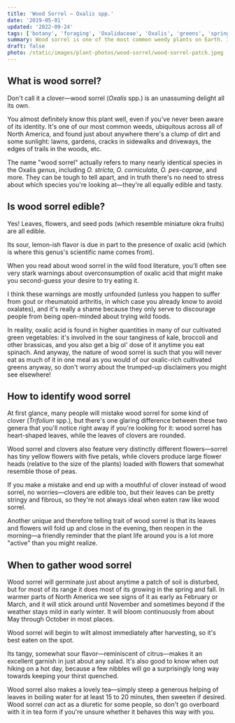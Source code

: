 ```yaml
---
title: 'Wood Sorrel – Oxalis spp.'
date: '2019-05-01'
updated: '2022-09-24'
tags: ['botany', 'foraging', 'Oxalidaceae', 'Oxalis', 'greens', 'spring', 'fall']
summary: Wood sorrel is one of the most common weedy plants on Earth. It's also a delightfully tart and tasty herb.
draft: false
photo: /static/images/plant-photos/wood-sorrel/wood-sorrel-patch.jpeg
---
```



<div className="rounded-lg bg-gray-100 p-4 dark:bg-gray-800">
  <TOCInline toc={props.toc} toHeading={3} asDisclosure />
</div>

## What is wood sorrel?

Don't call it a clover—wood sorrel (_Oxalis_ spp.) is an unassuming delight all its own.

You almost definitely know this plant well, even if you've never been aware of its identity.
It's one of our most common weeds, ubiquitous across all of North America, and found just about anywhere there's a clump of dirt and some sunlight: lawns, gardens, cracks in sidewalks and driveways, the edges of trails in the woods, etc.

The name "wood sorrel" actually refers to many nearly identical species in the Oxalis _genus_, including _O. stricta_, _O. corniculata_, _O. pes-caprae_, and more.
They can be tough to tell apart, and in truth there's no need to stress about which species you're looking at—they're all equally edible and tasty.

<Photo
  photo="/static/images/plant-photos/wood-sorrel/wood-sorrel-greens.jpeg"
  desc="Oxalis pes-caprae, an especially large species known as sour grass that's invasive on the west coast of North America."
/>

## Is wood sorrel edible?

Yes! Leaves, flowers, and seed pods (which resemble miniature okra fruits) are all edible.

Its sour, lemon-ish flavor is due in part to the presence of oxalic acid (which is where this genus's scientific name comes from).

When you read about wood sorrel in the wild food literature, you'll often see very stark warnings about overconsumption of oxalic acid that might make you second-guess your desire to try eating it.

I think these warnings are mostly unfounded (unless you happen to suffer from gout or rheumatoid arthritis, in which case you already know to avoid oxalates), and it's really a shame because they only serve to discourage people from being open-minded about trying wild foods.

In reality, oxalic acid is found in higher quantities in many of our cultivated green vegetables: it's involved in the sour tanginess of kale, broccoli and other brassicas, and you also get a big ol' dose of it anytime you eat spinach.
And anyway, the nature of wood sorrel is such that you will never eat as much of it in one meal as you would of our oxalic-rich cultivated greens anyway, so don't worry about the trumped-up disclaimers you might see elsewhere!

## How to identify wood sorrel

At first glance, many people will mistake wood sorrel for some kind of clover (_Trifolium_ spp.), but there's one glaring difference between these two genera that you'll notice right away if you're looking for it: wood sorrel has heart-shaped leaves, while the leaves of clovers are rounded.

<Photo
  photo="/static/images/plant-photos/wood-sorrel/wood-sorrel-clover.jpeg"
  desc="Clover left, wood sorrel right. If they're tough to tell apart, rest assured that they're both edible."
/>

Wood sorrel and clovers also feature very distinctly different flowers—sorrel has tiny yellow flowers with five petals, while clovers produce large flower heads (relative to the size of the plants) loaded with flowers that somewhat resemble those of peas.

If you make a mistake and end up with a mouthful of clover instead of wood sorrel, no worries—clovers are edible too, but their leaves can be pretty stringy and fibrous, so they're not always ideal when eaten raw like wood sorrel.

Another unique and therefore telling trait of wood sorrel is that its leaves and flowers will fold up and close in the evening, then reopen in the morning—a friendly reminder that the plant life around you is a lot more "active" than you might realize.

<Photo
  photo="/static/images/plant-photos/wood-sorrel/wood-sorrel-flower.jpeg"
  desc="Wood sorrel flowers are typically yellow or white. These sour grass flowers are particular large and vivid."
/>

## When to gather wood sorrel

Wood sorrel will germinate just about anytime a patch of soil is disturbed, but for most of its range it does most of its growing in the spring and fall.
In warmer parts of North America we see signs of it as early as February or March, and it will stick around until November and sometimes beyond if the weather stays mild in early winter.
It will bloom continuously from about May through October in most places.

Wood sorrel will begin to wilt almost immediately after harvesting, so it's best eaten on the spot.

Its tangy, somewhat sour flavor—reminiscent of citrus—makes it an excellent garnish in just about any salad.
It's also good to know when out hiking on a hot day, because a few nibbles will go a surprisingly long way towards keeping your thirst quenched.

Wood sorrel also makes a lovely tea—simply steep a generous helping of leaves in boiling water for at least 15 to 20 minutes, then sweeten if desired.
Wood sorrel _can_ act as a diuretic for some people, so don't go overboard with it in tea form if you're unsure whether it behaves this way with you.

<IntroCTA />
